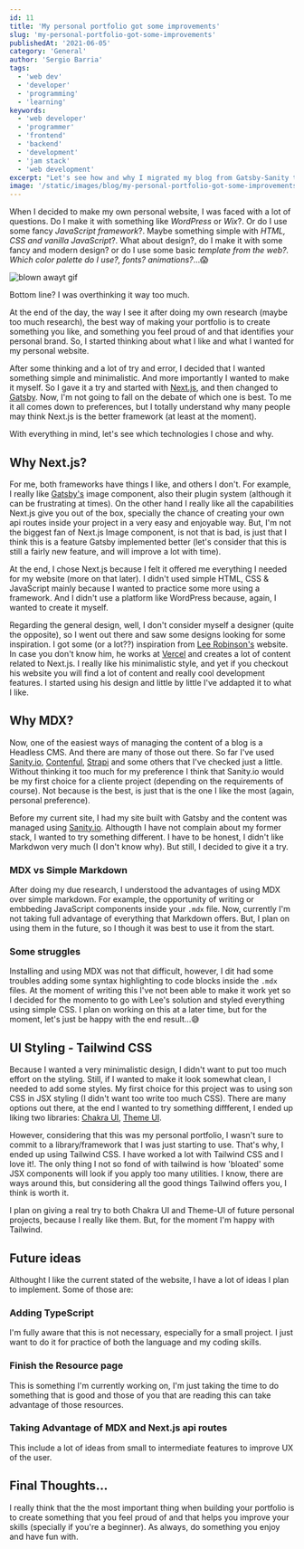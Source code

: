 ```yaml
---
id: 11
title: 'My personal portfolio got some improvements'
slug: 'my-personal-portfolio-got-some-improvements'
publishedAt: '2021-06-05'
category: 'General'
author: 'Sergio Barria'
tags:
  - 'web dev'
  - 'developer'
  - 'programming'
  - 'learning'
keywords:
  - 'web developer'
  - 'programmer'
  - 'frontend'
  - 'backend'
  - 'development'
  - 'jam stack'
  - 'web development'
excerpt: "Let's see how and why I migrated my blog from Gatsby-Sanity to Next-MDX."
image: '/static/images/blog/my-personal-portfolio-got-some-improvements/main-image.png'
---
```


When I decided to make my own personal website, I was faced with a lot of questions. Do I make it with something like *WordPress* or *Wix*?. Or do I use some fancy *JavaScript framework*?. Maybe something simple with *HTML, CSS and vanilla JavaScript*?. What about design?, do I make it with some fancy and modern design? or do I use some basic *template from the web?. Which color palette do I use?, fonts? animations?*...😱

![blown awayt gif](https://media.giphy.com/media/SACoDGYTvVNhZYNb5a/giphy.gif)

Bottom line? I was overthinking it way too much.

At the end of the day, the way I see it after doing my own research (maybe too much research), the best way of making your portfolio is to create something you like, and something you feel proud of and that identifies your personal brand. So, I started thinking about what I like and what I wanted for my personal website.

After some thinking and a lot of try and error, I decided that I wanted something simple and minimalistic. And more importantly I wanted to make it myself. So I gave it a try and started with [Next.js](https://nextjs.org/), and then changed to [Gatsby](https://www.gatsbyjs.com/). Now, I'm not going to fall on the debate of which one is best. To me it all comes down to preferences, but I totally understand why many people may think Next.js is the better framework (at least at the moment).

With everything in mind, let's see which technologies I chose and why.

## Why Next.js?

For me, both frameworks have things I like, and others I don't. For example, I really like [Gatsby's](https://www.gatsbyjs.com/plugins/gatsby-image/) image component, also their plugin system (although it can be frustrating at times). On the other hand I really like all the capabilities Next.js give you out of the box, specially the chance of creating your own api routes inside your project in a very easy and enjoyable way. But, I'm not the biggest fan of Next.js Image component, is not that is bad, is just that I think this is a feature Gatsby implemented better (let's consider that this is still a fairly new feature, and will improve a lot with time).

At the end, I chose Next.js because I felt it offered me everything I needed for my website (more on that later). I didn't used simple HTML, CSS & JavaScript mainly because I wanted to practice some more using a framework. And I didn't use a platform like WordPress because, again, I wanted to create it myself. 

Regarding the general design, well, I don't consider myself a designer (quite the opposite), so I went out there and saw some designs looking for some inspiration. I got some (or a lot??) inspiration from [Lee Robinson's](https://leerob.io/) website. In case you don't know him, he works at [Vercel](https://vercel.com/) and creates a lot of content related to Next.js. I really like his minimalistic style, and yet if you checkout his website you will find a lot of content and really cool development features. I started using his design and little by little I've addapted it to what I like.

## Why MDX?

Now, one of the easiest ways of managing the content of a blog is a Headless CMS. And there are many of those out there. So far I've used [Sanity.io](https://www.sanity.io/), [Contenful](https://www.contentful.com/), [Strapi](https://strapi.io/) and some others that I've checked just a little. Without thinking it too much for my preference I think that Sanity.io would be my first choice for a cliente project (depending on the requirements of course). Not because is the best, is just that is the one I like the most (again, personal preference).

Before my current site, I had my site built with Gatsby and the content was managed using [Sanity.io](https://www.sanity.io/). Althougth I have not complain about my former stack, I wanted to try something different. I have to be honest, I didn't like Markdwon very much (I don't know why). But still, I decided to give it a try.

### MDX vs Simple Markdown

After doing my due research, I understood the advantages of using MDX over simple markdown. For example, the opportunity of writing or embbeding JavaScript components inside your `.mdx` file. Now, currently I'm not taking full advantage of everything that Markdown offers. But, I plan on using them in the future, so I though it was best to use it from the start.

### Some struggles

Installing and using MDX was not that difficult, however, I dit had some troubles adding some syntax highlighting to code blocks inside the `.mdx` files. At the moment of writing this I've not been able to make it work yet so I decided for the momento to go with Lee's solution and styled everything using simple CSS. I plan on working on this at a later time, but for the moment, let's just be happy with the end result...😅

## UI Styling - Tailwind CSS

Because I wanted a very minimalistic design, I didn't want to put too much effort on the styling. Still, if I wanted to make it look somewhat clean, I needed to add some styles. My first choice for this project was to using son CSS in JSX styling (I didn't want too write too much CSS). There are many options out there, at the end I wanted to try something diffferent, I ended up liking two libraries: [Chakra UI](https://chakra-ui.com/), [Theme UI](https://theme-ui.com/getting-started/). 

However, considering that this was my personal portfolio, I wasn't sure to commit to a library/framework that I was just starting to use. That's why, I ended up using Tailwind CSS. I have worked a lot with Tailwind CSS and I love it!. The only thing I not so fond of with tailwind is how 'bloated' some JSX components will look if you apply too many utilities. I know, there are ways around this, but considering all the good things Tailwind offers you, I think is worth it.

I plan on giving a real try to both Chakra UI and Theme-UI of future personal projects, because I really like them. But, for the moment I'm happy with Tailwind.

## Future ideas

Althought I like the current stated of the website, I have a lot of ideas I plan to implement. Some of those are:

### Adding TypeScript

I'm fully aware that this is not necessary, especially for a small project. I just want to do it for practice of both the language and my coding skills.

### Finish the Resource page

This is something I'm currently working on, I'm just taking the time to do something that is good and those of you that are reading this can take advantage of those resources.

### Taking Advantage of MDX and Next.js api routes

This include a lot of ideas from small to intermediate features to improve UX of the user.

## Final Thoughts...

I really think that the the most important thing when building your portfolio is to create something that you feel proud of and that helps you improve your skills (specially if you're a beginner). As always, do something you enjoy and have fun with.
